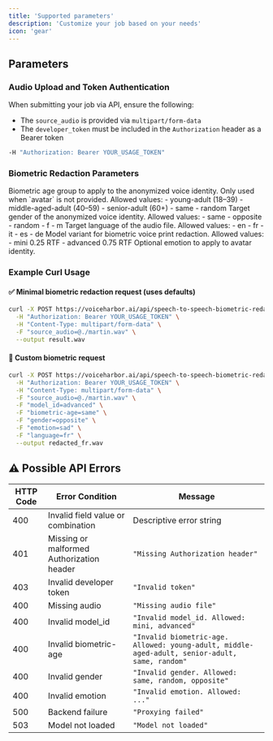 ```yaml
---
title: 'Supported parameters'
description: 'Customize your job based on your needs'
icon: 'gear'
---
```


## Parameters

### Audio Upload and Token Authentication

When submitting your job via API, ensure the following:
- The `source_audio` is provided via `multipart/form-data`
- The `developer_token` must be included in the `Authorization` header as a Bearer token

```bash
-H "Authorization: Bearer YOUR_USAGE_TOKEN"
```

### Biometric Redaction Parameters

<ResponseField name="biometric-age" type="string" default="young-adult">
Biometric age group to apply to the anonymized voice identity. Only used when `avatar` is not provided.
Allowed values:
- young-adult (18–39)
- middle-aged-adult (40–59)
- senior-adult (60+)
- same
- random
</ResponseField>

<ResponseField name="gender" type="string" default="random">
Target gender of the anonymized voice identity.
Allowed values:
- same
- opposite
- random
- f
- m
</ResponseField>

<ResponseField name="language" type="string" default="en">
Target language of the audio file.
Allowed values:
- en
- fr
- it
- es
- de
</ResponseField>

<ResponseField name="model_id" type="string" default="mini">
Model variant for biometric voice print redaction.
Allowed values:
- mini 0.25 RTF
- advanced 0.75 RTF
</ResponseField>

<ResponseField name="emotion" type="string" optional>
Optional emotion to apply to avatar identity.
</ResponseField>



### Example Curl Usage

#### ✅ Minimal biometric redaction request (uses defaults)

```bash
curl -X POST https://voiceharbor.ai/api/speech-to-speech-biometric-redaction \
  -H "Authorization: Bearer YOUR_USAGE_TOKEN" \
  -H "Content-Type: multipart/form-data" \
  -F "source_audio=@./martin.wav" \
  --output result.wav
```

#### 🎯 Custom biometric request

```bash
curl -X POST https://voiceharbor.ai/api/speech-to-speech-biometric-redaction \
  -H "Authorization: Bearer YOUR_USAGE_TOKEN" \
  -H "Content-Type: multipart/form-data" \
  -F "source_audio=@./martin.wav" \
  -F "model_id=advanced" \
  -F "biometric-age=same" \
  -F "gender=opposite" \
  -F "emotion=sad" \
  -F "language=fr" \
  --output redacted_fr.wav
```


## ⚠️ Possible API Errors

| HTTP Code | Error Condition | Message |
| --------- | --------------- | ------- |
| 400       | Invalid field value or combination | Descriptive error string |
| 401       | Missing or malformed Authorization header | `"Missing Authorization header"` |
| 403       | Invalid developer token | `"Invalid token"` |
| 400       | Missing audio | `"Missing audio file"` |
| 400       | Invalid model_id | `"Invalid model_id. Allowed: mini, advanced"` |
| 400       | Invalid biometric-age | `"Invalid biometric-age. Allowed: young-adult, middle-aged-adult, senior-adult, same, random"` |
| 400       | Invalid gender | `"Invalid gender. Allowed: same, random, opposite"` |
| 400       | Invalid emotion | `"Invalid emotion. Allowed: ..."` |
| 500       | Backend failure | `"Proxying failed"` |
| 503       | Model not loaded | `"Model not loaded"` |
